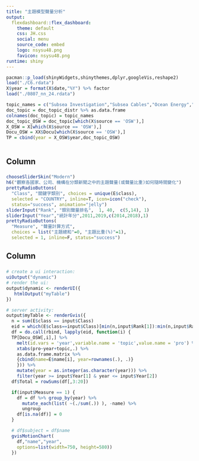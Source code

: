 ```yaml
---
title: "主題模型聲量分析"
output: 
  flexdashboard::flex_dashboard:
    theme: default
    css: JH.css
    social: menu
    source_code: embed 
    logo: nsysu48.png
    favicon: nsysu48.png
runtime: shiny
---
```


```r
pacman::p_load(shinyWidgets,shinythemes,dplyr,googleVis,reshape2)
load("./C6.rdata")
X$year = format(X$date,"%Y") %>% factor
load("./0807_nn_24.rdata")

topic_names = c("Subsea Investigation","Subsea Cables","Ocean Energy","OWF O&M","Wind Turbines","Test and Verify",	"Talents Training","UK OWF Dynamics","Maritime Engineering","Global OWF Dynamics I","Grid Connection",	"Scientific Researches","Underwater Technology","Global OWF Dynamics II","Energy Issues","Foundations",	"North America Market Dynamics","Vessels	Environmental Survey","Metaocean and Weather Assessment",	"Asian Market Dynamics","Wind Turbines","Business Management Issues I","Business Management Issues II",	"OWF Tenders")
doc_topic = doc_topic_distr %>% as.data.frame
colnames(doc_topic) = topic_names
doc_topic_OSW = doc_topic[which(X$source == 'OSW'),]
X_OSW = X[which(X$source == 'OSW'),]
Docu_OSW = XX$Docu[which(X$source == 'OSW'),]
TP = cbind(year = X_OSW$year,doc_topic_OSW)



```

Column {data-width=25%}
-------------------------------------
### 
```r
chooseSliderSkin("Modern")
h6("觀察各國家、公司、機構在分類新聞之中的主題聲量(或聲量比重)如何隨時間變化")
prettyRadioButtons(
  "Class", "關鍵字類別", choices = unique(E$class),
  selected = "COUNTRY", inline=T, icon=icon("check"), 
  status="success", animation="jelly")
sliderInput("Rank", "類別聲量排名",  1, 40,  c(5,14), 1)
sliderInput("Year","統計年分",2011,2019,c(2014,2018),1)
prettyRadioButtons(
  "Measure", "聲量計算方式", 
  choices = list("主題總和"=0, "主題比重(%)"=1),
  selected = 1, inline=F, status="success")

```

Column {data-width=75%}
-------------------------------------
### 
```r
# create a ui interaction:
uiOutput("dynamic")
# render the ui:
output$dynamic <- renderUI({ 
   htmlOutput("myTable")
})

# server activity:
output$myTable <- renderGvis({
  n = sum(E$class == input$Class)
  eid = which(E$class==input$Class)[min(n,input$Rank[1]):min(n,input$Rank[2])]
  df = do.call(rbind, lapply(eid, function(i) {
  TP[Docu_OSW[,i],] %>%
    melt(id.vars = 'year',variable.name = 'topic',value.name = 'pro') %>% 
    xtabs(pro~year+topic,.) %>% 
    as.data.frame.matrix %>% 
    {cbind(name=E$name[i], year=rownames(.), .)}
    })) %>%
    mutate(year = as.integer(as.character(year))) %>% 
    filter(year >= input$Year[1] & year <= input$Year[2])
  df$Total = rowSums(df[,3:20])

  if(input$Measure == 1) {
    df = df %>% group_by(year) %>% 
      mutate_each(list( ~(./sum(.)) ), -name) %>% 
      ungroup
    df[is.na(df)] = 0
  }

  # df$subject = df$name
  gvisMotionChart(
    df,"name","year",
    options=list(width=750, height=580))       
  })


```


